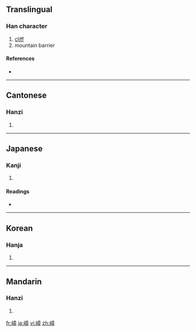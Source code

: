 ==Translingual==

===Han character===
{{Han char|rn=46|rad=山|as=11|sn=14|four=2074<sub>6</sub>|canj=山卜廿十 (UYTJ)}}

# [[cliff]]
# mountain barrier

====References====
* {{Han ref|kx=0318.270|dkj=08410|dj=0618.390|hdz=10795.060|uh=5D82|ud=23938|bh=E1A3|bd=57763}}

----

==Cantonese==

===Hanzi===
{{yue-hanzi|jyut=|y=jeung3}}

# {{defn|Cantonese|sort=山11}}

----

==Japanese==

===Kanji===
{{ja-kanji|grade=|rs=山11}}

# {{defn|Japanese|sort=山11}}

====Readings====
* {{ja-readings|on=[[しょう]] (shō)|kun=[[みね]] (mine)}}

----

==Korean==

===Hanja===
{{ko-hanja|hangeul=장|rv=jang|mr=chang}}

# {{defn|Korean|sort=山11}}

----

==Mandarin==

===Hanzi===
{{cmn-hanzi|pin=[[qiáo]] ([[qiao2]]), [[zhàng]] ([[zhang4]])|wg=ch'iao<sup>2</sup>, chang<sup>4</sup>}}

# {{defn|Mandarin|sort=山11}}

[[fr:嶂]]
[[ja:嶂]]
[[vi:嶂]]
[[zh:嶂]]